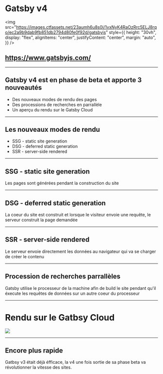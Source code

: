 

# Gatsby v4

<img
  src="https://images.ctfassets.net/23aumh6u8s0i/1vxNyK4RaOzRrc5ELJ8rqo/ec2a9b9dab9fb851db2794d80fe0f92d/gatsbyjs"
  style={{
    height: "30vh",
    display: "flex",
    alignItems: "center",
    justifyContent: "center",
    margin: "auto",
  }}
/>

## <https://www.gatsbyjs.com/>

---

## Gatsby v4 est en phase de beta et apporte 3 nouveautés

<ul>
  <Appear>
    <li>Des nouveaux modes de rendu des pages</li>
    <li>Des processions de recherches en parrallèle</li>
    <li>Un aperçu du rendu sur le Gatsby Cloud</li>
  </Appear>
</ul>

---

## Les nouveaux modes de rendu

<ul>
  <li>SSG - static site generation</li>
  <li>DSG - deferred static generation</li>
  <li>SSR - server-side rendered</li>
</ul>

---

## SSG - static site generation

Les pages sont générées pendant la construction du site

---

## DSG - deferred static generation

La coeur du site est construit et lorsque le visiteur envoie une requête, le serveur construit la page demandée

---

## SSR - server-side rendered

Le serveur envoie directement les données au navigateur qui va se charger de créer le contenu

---

## Procession de recherches parrallèles

Gatsby utilise le processeur de la machine afin de build le site pendant qu'il éxecute les requêtes de données sur un autre coeur du processeur

---

# Rendu sur le Gatbsy Cloud

<img src="https://res.cloudinary.com/practicaldev/image/fetch/s--j_2KzyRk--/c_limit%2Cf_auto%2Cfl_progressive%2Cq_auto%2Cw_880/https://dev-to-uploads.s3.amazonaws.com/uploads/articles/4r07oymd4scsvtpyvl8l.png" />


---

## Encore plus rapide

Gatbsy v3 était déjà éfficace, la v4 une fois sortie de sa phase beta va révolutionner la vitesse des sites.
